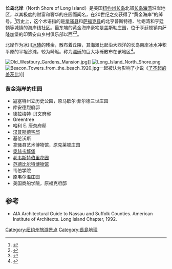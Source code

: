 {{紐約長島}}'''长岛北岸'''（North Shore of Long Island）是美国[[纽约州|纽约州]][[长岛|长岛]]北部[[长岛海湾|长岛海湾]]沿岸地区，以其极度的财富和奢华的庄园而闻名，在20世纪之交获得了“黄金海岸”的绰号。<ref>{{cite web |title=Long Island |url=http://www.classicalexcursions.com/tours/tourDetail.asp?t=12 |publisher=Classical Excursions |accessdate=2012-11-25 |deadurl=yes |archiveurl=https://web.archive.org/web/20111129044656/http://www.classicalexcursions.com/tours/tourDetail.asp?t=12 |archivedate=2011-11-29 }}</ref>历史上，这个术语指的是[[拿骚县_(纽约州)|拿骚县]]和[[萨福克县|萨福克县]]的北亨普斯特德、牡蛎湾和亨廷顿等城镇的海岸线社区。最东端的黄金海岸豪宅是盖斯勒庄园，位于亨廷顿镇内萨隆加堡的印第安山乡村俱乐部以西<ref>{{cite web|title=Port Washington Patch|url=https://portwashington.patch.com/|publisher=Planck LLC d/b/a Patch Media|accessdate=2014-01-02|archive-url=https://web.archive.org/web/20140103092056/http://portwashington.patch.com/|archive-date=2014-01-03|dead-url=yes}}</ref><ref>{{cite web|title=Makamah Beach & Geissler's estate, in Fort Salonga|url=http://www.city-data.com/forum/long-island/1825306-makamah-beach-geisslers-estate-fort-salonga.html|publisher=Advameg, Inc.|accessdate=2014-01-02|archive-date=2013-04-02|archive-url=https://web.archive.org/web/20130402192750/http://www.city-data.com/forum/long-island/1825306-makamah-beach-geisslers-estate-fort-salonga.html|dead-url=no}}</ref>。

北岸作为冰川[[冰碛|冰碛]]的残余，散布着丘陵，其海滩比起沿大西洋的长岛南岸冰水冲积平原的平坦沙滩，较为崎岖。称为[[漂砾|漂砾]]的巨大冰砾散布在该地区<ref>{{cite web |title=Geology of Long Island |url=http://www.garviespointmuseum.com/geology.php |publisher=Garvies Point Museum |accessdate=2012-11-25 |archive-date=2021-04-19 |archive-url=https://web.archive.org/web/20210419213338/https://www.garviespointmuseum.com/geology.php |dead-url=no }}</ref>。

[[File:Old_Westbury_Gardens_Mansion.jpg|thumb]]]]
[[File:Long_Island_North_Shore.png|thumb]]
[[File:Beacon_Towers_from_the_beach_1920.jpg|thumb]]一起被认为影响了小说《[[了不起的盖茨比|了不起的盖茨比]]》]]

===黄金海岸的庄园===
*寇塞特州立历史公园，原马歇尔·菲尔德三世庄园 
*库安德烈府邸
*德拉梅特-贝文府邸
*Greentree
*哈利 E. 唐奈府邸
*[[汉普斯德宅邸|汉普斯德宅邸]] 
*基伦沃斯
*拿骚县艺术博物馆，原克莱顿庄园
*[[奥赫卡城堡|奥赫卡城堡]]
* [[老韦斯特伯里花园|老韦斯特伯里花园]]
* [[范德比尔特博物馆|范德比尔特博物馆]]
*韦伯学院
*原韦尔温庄园
*美国商船学院，原福克府邸

==参考==
{{reflist|30em}}
* AIA Architectural Guide to Nassau and Suffolk Counties.  American Institute of Architects. Long Island Chapter, 1992.
[[Category:纽约州旅游景点|Category:纽约州旅游景点]]
[[Category:長島地理|Category:長島地理]]